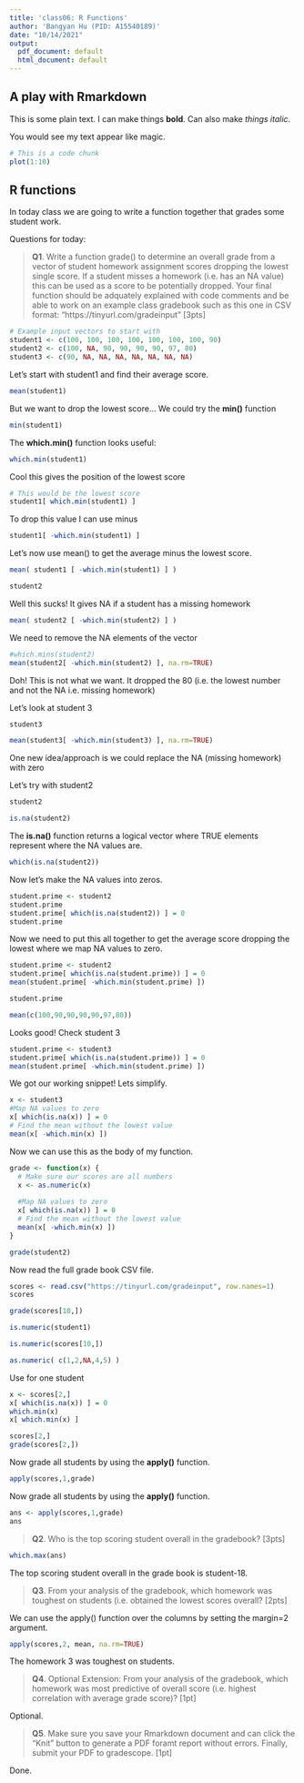 ```yaml
---
title: 'class06: R Functions'
author: 'Bangyan Hu (PID: A15540189)'
date: "10/14/2021"
output:
  pdf_document: default
  html_document: default
---
```


## A play with Rmarkdown
This is some plain text. I can make things **bold**. Can also make *things italic*.

You would see my text appear like magic.

```r
# This is a code chunk
plot(1:10)
```

## R functions

In today class we are going to write a function together that grades some student work.

Questions for today:

> **Q1**. Write a function grade() to determine an overall grade from a vector of student homework assignment scores dropping the lowest single score. If a student misses a homework (i.e. has an NA value) this can be used as a score to be potentially dropped. Your final function should be adquately explained with code comments and be able to work on an example class gradebook such as this one in CSV format: “https://tinyurl.com/gradeinput” [3pts]


```r
# Example input vectors to start with
student1 <- c(100, 100, 100, 100, 100, 100, 100, 90)
student2 <- c(100, NA, 90, 90, 90, 90, 97, 80)
student3 <- c(90, NA, NA, NA, NA, NA, NA, NA)
```


Let's start with student1 and find their average score.
```r
mean(student1)
```

But we want to drop the lowest score...
We could try the **min()** function

```r
min(student1)
```

The **which.min()** function looks useful:

```r
which.min(student1)
```
Cool this gives the position of the lowest score

```r
# This would be the lowest score
student1[ which.min(student1) ]
```
To drop this value I can use minus

```r
student1[ -which.min(student1) ]
```
Let's now use mean() to get the average minus the lowest score.

```r
mean( student1 [ -which.min(student1) ] )
```

```r
student2
```

Well this sucks! It gives NA if a student has a missing homework
```r
mean( student2 [ -which.min(student2) ] )
```

We need to remove the NA elements of the vector

```r
#which.mins(student2)
mean(student2[ -which.min(student2) ], na.rm=TRUE)
```
Doh! This is not what we want. It dropped the 80 (i.e. the lowest number and not the NA i.e. missing homework)

Let's look at student 3
```r
student3
```
```r
mean(student3[ -which.min(student3) ], na.rm=TRUE)
```

One new idea/approach is we could replace the NA (missing homework) with zero

Let's try with student2

```r
student2
```

```r
is.na(student2)
```

The **is.na()** function returns a logical vector where TRUE elements represent where the NA values are.

```r
which(is.na(student2))
```
Now let's make the NA values into zeros.

```r
student.prime <- student2
student.prime
student.prime[ which(is.na(student2)) ] = 0
student.prime
```

Now we need to put this all together to get the average score dropping the lowest where we map NA values to zero.

```r
student.prime <- student2
student.prime[ which(is.na(student.prime)) ] = 0
mean(student.prime[ -which.min(student.prime) ])
```
```r
student.prime
```
```r
mean(c(100,90,90,90,90,97,80))
```

Looks good! Check student 3
```r
student.prime <- student3
student.prime[ which(is.na(student.prime)) ] = 0
mean(student.prime[ -which.min(student.prime) ])
```

We got our working snippet! Lets simplify.
```r
x <- student3
#Map NA values to zero
x[ which(is.na(x)) ] = 0
# Find the mean without the lowest value
mean(x[ -which.min(x) ])

```


Now we can use this as the body of my function.

```r
grade <- function(x) {
  # Make sure our scores are all numbers
  x <- as.numeric(x)
  
  #Map NA values to zero
  x[ which(is.na(x)) ] = 0
  # Find the mean without the lowest value
  mean(x[ -which.min(x) ])
}
```

```r
grade(student2)
```

Now read the full grade book CSV file.

```r
scores <- read.csv("https://tinyurl.com/gradeinput", row.names=1)
scores
```

```r
grade(scores[10,])
```
```r
is.numeric(student1)
```
```r
is.numeric(scores[10,])
```


```r
as.numeric( c(1,2,NA,4,5) )
```

Use for one student

```r
x <- scores[2,]
x[ which(is.na(x)) ] = 0
which.min(x)
x[ which.min(x) ]

```

```r
scores[2,]
grade(scores[2,])
```

Now grade all students by using the **apply()** function.
```r
apply(scores,1,grade)
```

Now grade all students by using the **apply()** function.
```r
ans <- apply(scores,1,grade)
ans
```

> **Q2**. Who is the top scoring student overall in the gradebook? [3pts]

```r
which.max(ans)
```

The top scoring student overall in the grade book is student-18.

> **Q3**. From your analysis of the gradebook, which homework was toughest on students (i.e. obtained the lowest scores overall? [2pts]

We can use the apply() function over the columns by setting the margin=2 argument.

```r
apply(scores,2, mean, na.rm=TRUE)
```

The homework 3 was toughest on students.

> **Q4**. Optional Extension: From your analysis of the gradebook, which homework was most predictive of overall score (i.e. highest correlation with average grade score)? [1pt]

Optional.

> **Q5**. Make sure you save your Rmarkdown document and can click the “Knit” button to generate a PDF foramt report without errors. Finally, submit your PDF to gradescope. [1pt]

Done.







